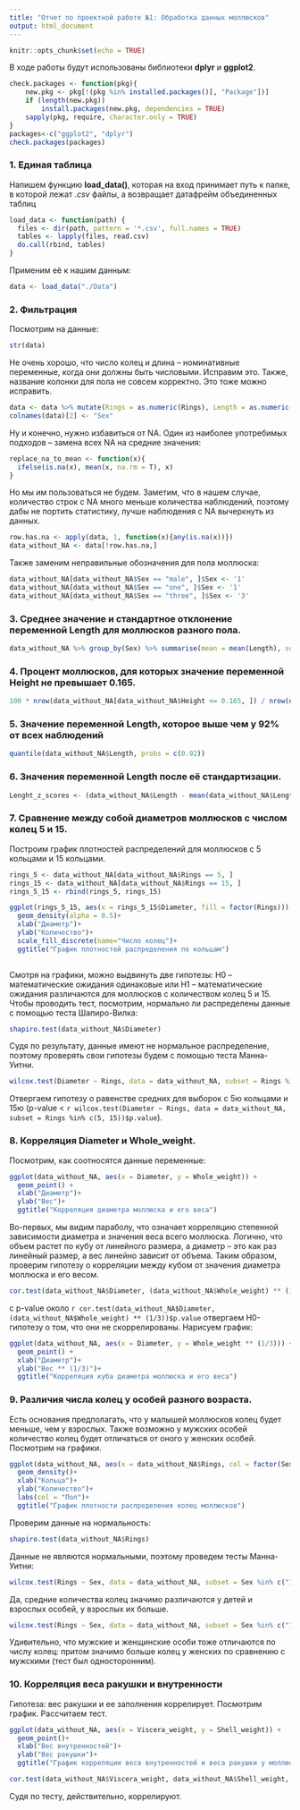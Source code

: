 ```yaml
---
title: "Отчет по проектной работе №1: Обработка данных моллюсков"
output: html_document
---
```


```r
knitr::opts_chunk$set(echo = TRUE)
```
В ходе работы будут использованы библиотеки **dplyr** и **ggplot2**.

```r

check.packages <- function(pkg){
    new.pkg <- pkg[!(pkg %in% installed.packages()[, "Package"])]
    if (length(new.pkg)) 
        install.packages(new.pkg, dependencies = TRUE)
    sapply(pkg, require, character.only = TRUE)
}
packages<-c("ggplot2", "dplyr")
check.packages(packages)
```

### 1. Единая таблица

Напишем функцию **load_data()**, которая на вход принимает путь к папке, в которой лежат *.csv* файлы, а возвращает датафрейм объединенных таблиц
```r
load_data <- function(path) { 
  files <- dir(path, pattern = '*.csv', full.names = TRUE)
  tables <- lapply(files, read.csv)
  do.call(rbind, tables)
}
```
Применим её к нашим данным:

```r
data <- load_data("./Data")
```

### 2. Фильтрация

Посмотрим на данные:
```r
str(data)
```

Не очень хорошо, что число колец и длина -- номинативные переменные, когда они должны быть числовыми. Исправим это. Также, название колонки для пола не совсем корректно. Это тоже можно исправить.

```r
data <- data %>% mutate(Rings = as.numeric(Rings), Length = as.numeric(Length))
colnames(data)[2] <- "Sex"
```

Ну и конечно, нужно избавиться от NA. Один из наиболее употребимых подходов -- замена всех NA на средние значения:

```r
replace_na_to_mean <- function(x){
  ifelse(is.na(x), mean(x, na.rm = T), x)
}
```

Но мы им пользоваться не будем. Заметим, что в нашем случае, количество строк с NA много меньше количества наблюдений, поэтому дабы не портить статистику, лучше наблюдения с NA вычеркнуть из данных.

```r
row.has.na <- apply(data, 1, function(x){any(is.na(x))})
data_without_NA <- data[!row.has.na,]
```

Также заменим неправильные обозначения для пола моллюска:

```r
data_without_NA[data_without_NA$Sex == "male", ]$Sex <- '1'
data_without_NA[data_without_NA$Sex == "one", ]$Sex <- '1'
data_without_NA[data_without_NA$Sex == "three", ]$Sex <- '3'
```

### 3. Среднее значение и стандартное отклонение переменной Length для моллюсков разного пола.

```r
data_without_NA %>% group_by(Sex) %>% summarise(mean = mean(Length), sd = sd(Length))
```

### 4. Процент моллюсков, для которых значение переменной Height не превышает 0.165.

```r
100 * nrow(data_without_NA[data_without_NA$Height <= 0.165, ]) / nrow(data_without_NA)
```

### 5. Значение переменной Length, которое выше чем у 92% от всех наблюдений

```r
quantile(data_without_NA$Length, probs = c(0.92))
```

### 6. Значения переменной Length после её стандартизации.

```r
Lenght_z_scores <- (data_without_NA$Length - mean(data_without_NA$Length)) / sd(data_without_NA$Length)
```

### 7. Сравнение между собой диаметров моллюсков с числом колец 5 и 15.

Построим график плотностей распределений для моллюсков с 5 кольцами и 15 кольцами. 
```r
rings_5 <- data_without_NA[data_without_NA$Rings == 5, ]
rings_15 <- data_without_NA[data_without_NA$Rings == 15, ]
rings_5_15 <- rbind(rings_5, rings_15)

ggplot(rings_5_15, aes(x = rings_5_15$Diameter, fill = factor(Rings))) +
  geom_density(alpha = 0.5)+
  xlab("Диаметр")+
  ylab("Количество")+
  scale_fill_discrete(name="Число колец")+
  ggtitle("График плотностей распределения по кольцам")
  
```

Смотря на графики, можно выдвинуть две гипотезы: H0 -- математические ожидания одинаковые или H1 -- математические ожидания различаются для моллюсков с количеством колец 5 и 15.
Чтобы проводить тест, посмотрим, нормально ли распределены данные с помощью теста Шапиро-Вилка:

```r
shapiro.test(data_without_NA$Diameter)
```

Судя по результату, данные имеют не нормальное распределение, поэтому проверять свои гипотезы будем с помощью теста Манна-Уитни.

```r
wilcox.test(Diameter ~ Rings, data = data_without_NA, subset = Rings %in% c(5, 15))
```

Отвергаем гипотезу о равенстве средних для выборок с 5ю кольцами и 15ю (p-value < `r wilcox.test(Diameter ~ Rings, data = data_without_NA, subset = Rings %in% c(5, 15))$p.value`).

### 8. Корреляция Diameter и Whole_weight.

Посмотрим, как соотносятся данные переменные:

```r
ggplot(data_without_NA, aes(x = Diameter, y = Whole_weight)) +
  geom_point() +
  xlab("Диаметр")+
  ylab("Вес")+
  ggtitle("Корреляция диаметра моллюска и его веса")
```

Во-первых, мы видим параболу, что означает корреляцию степенной зависимости диаметра и значения веса всего моллюска. Логично, что объем растет по кубу от линейного размера, а диаметр -- это как раз линейный размер, а вес линейно зависит от объема. Таким образом, проверим гипотезу о корреляции между кубом от значения диаметра моллюска и его весом.

```r
cor.test(data_without_NA$Diameter, (data_without_NA$Whole_weight) ** (1/3))
```

с p-value около `r cor.test(data_without_NA$Diameter, (data_without_NA$Whole_weight) ** (1/3))$p.value` отвергаем H0-гипотезу о том, что они не скоррелированы. Нарисуем график:

```r
ggplot(data_without_NA, aes(x = Diameter, y = Whole_weight ** (1/3))) +
  geom_point() +
  xlab("Диаметр")+
  ylab("Вес ** (1/3)")+
  ggtitle("Корреляция куба диаметра моллюска и его веса")
```

### 9. Различия числа колец у особей разного возраста.

Есть основания предполагать, что у малышей моллюсков колец будет меньше, чем у взрослых. Также возможно у мужских особей количество колец будет отличаться от оного у женских особей. Посмотрим на графики.

```r
ggplot(data_without_NA, aes(x = data_without_NA$Rings, col = factor(Sex, labels = c("мужчины", 'женщины', 'дети')))) +
  geom_density()+
  xlab("Кольца")+
  ylab("Количество")+ 
  labs(col = "Пол")+
  ggtitle("График плотности распределения колец моллюсков")
```

Проверим данные на нормальность:

```r
shapiro.test(data_without_NA$Rings)
```

Данные не являются нормальными, поэтому проведем тесты Манна-Уитни:

```r
wilcox.test(Rings ~ Sex, data = data_without_NA, subset = Sex %in% c("1", "3"), alternative='greater')
```

Да, средние количества колец значимо различаются у детей и взрослых особей, у взрослых их больше.

```r
wilcox.test(Rings ~ Sex, data = data_without_NA, subset = Sex %in% c("1", "2"),  alternative="less")
```

Удивительно, что мужские и женщинские особи тоже отличаются по числу колец: притом значимо больше колец у женских по сравнению с мужскими (тест был односторонним).

### 10. Корреляция веса ракушки и внутренности

Гипотеза: вес ракушки и ее заполнения коррелирует. Посмотрим график. Рассчитаем тест.

```r
ggplot(data_without_NA, aes(x = Viscera_weight, y = Shell_weight)) +
  geom_point()+
  xlab("Вес внутренностей")+
  ylab("Вес ракушки")+ 
  ggtitle("График корреляции веса внутренностей и веса ракушки у моллюсков")
```

```r
cor.test(data_without_NA$Viscera_weight, data_without_NA$Shell_weight, method = "spearm")
```
Судя по тесту, действительно, коррелируют.